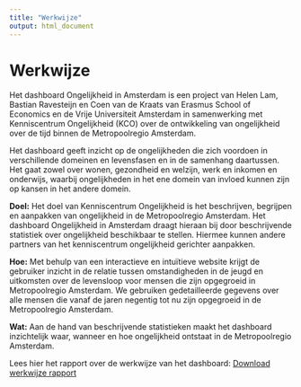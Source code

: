 ```yaml
---
title: "Werkwijze"
output: html_document
---
```


# Werkwijze

Het dashboard Ongelijkheid in Amsterdam is een project van Helen Lam, Bastian Ravesteijn en Coen van de Kraats van Erasmus School of Economics en de Vrije Universiteit Amsterdam in samenwerking met Kenniscentrum Ongelijkheid (KCO) over de ontwikkeling van ongelijkheid over de tijd binnen de Metropoolregio Amsterdam. 

Het dashboard geeft inzicht op de ongelijkheden die zich voordoen in verschillende domeinen en levensfasen en in de samenhang daartussen. Het gaat zowel over wonen, gezondheid en welzijn, werk en inkomen en onderwijs, waarbij ongelijkheden in het ene domein van invloed kunnen zijn op kansen in het andere domein. 

<b>Doel:</b> Het doel van Kenniscentrum Ongelijkheid is het beschrijven, begrijpen en aanpakken van ongelijkheid in de Metropoolregio Amsterdam. Het dashboard Ongelijkheid in Amsterdam draagt hieraan bij door beschrijvende statistiek over ongelijkheid beschikbaar te stellen. Hiermee kunnen andere partners van het kenniscentrum ongelijkheid gerichter aanpakken.

<b>Hoe:</b> Met behulp van een interactieve en intuïtieve website krijgt de gebruiker inzicht in de relatie tussen omstandigheden in de jeugd en uitkomsten over de levensloop voor mensen die zijn opgegroeid in Metropoolregio Amsterdam. We gebruiken gedetailleerde gegevens over alle mensen die vanaf de jaren negentig tot nu zijn opgegroeid in de Metropoolregio Amsterdam. 

<b>Wat:</b> Aan de hand van beschrijvende statistieken maakt het dashboard inzichtelijk waar, wanneer en hoe ongelijkheid ontstaat in de Metropoolregio Amsterdam.

Lees hier het rapport over de werkwijze van het dashboard: <a href="werkwijze.pdf" download="werkwijze ongelijkheid in Amsterdam.pdf">Download werkwijze rapport</a>

